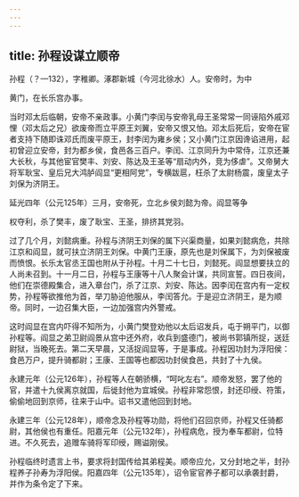 ```yaml
---
---
---
```

title: 孙程设谋立顺帝
---



孙程（？—132），字稚卿。涿郡新城（今河北徐水）人。安帝时，为中

黄门，在长乐宫办事。

当时邓太后临朝，安帝不亲政事。小黄门李闰与安帝乳母王圣常常一同诬陷外戚邓悝（邓太后之兄）欲废帝而立平原王刘翼，安帝又恨又怕。邓太后死后，安帝在宦者支持下随即诛邓氏而废平原王，封李闰为雍乡侯；又小黄门江京因谗谄进用，起初曾迎立安帝，封为都乡侯，食邑各三百户。李闰、江京同升为中常侍，江京还兼大长秋，与其他宦官樊丰、刘安、陈达及王圣等“扇动内外，竞为侈虐”。又帝舅大将军耿宝、皇后兄大鸿胪阎显“更相阿党”，专横跋扈，枉杀了太尉杨震，废皇太子刘保为济阴王。

延光四年（公元125年）三月，安帝死，立北乡侯刘懿为帝。阎显等争

权夺利，杀了樊丰，废了耿宝、王圣，排挤其党羽。

过了几个月，刘懿病重。孙程与济阴王刘保的属下兴渠商量，如果刘懿病危，共除江京和阎显，就可扶立济阴王刘保。中黄门王康，原先也是刘保属下，为刘保被废而愤恨。长乐太官丞王国也附从于孙程。十月二十七日，刘懿死。阎显想要扶立的人尚未召到。十一月二日，孙程与王康等十八人聚会计谋，共同宣誓。四日夜间，他们在崇德殿集合，进入章台门，杀了江京、刘安、陈达。因李闰在宫内有一定权势，孙程等欲推他为首，举刀胁迫他服从，李闰答允。于是迎立济阴王，是为顺帝。同时，一边召集大臣，一边加强宫内外警戒。

这时阎显在宫内吓得不知所为，小黄门樊登劝他以太后诏发兵，屯于朔平门，以御孙程等。阎显之弟卫尉阎景从宫中还外府，收兵到盛德门，被尚书郭镇所捉，送廷尉狱，当晚死去。第二天早晨，又活捉阎显等，于是事成。孙程因功封为浮阳侯：食邑万户，提升骑都尉；王康、王国等也都因功封侯食邑，共封了十九侯。

永建元年（公元126年），孙程等人在朝骄横，“呵叱左右”。顺帝发怒，罢了他的官，并遣十九侯离京就国，后徙封他为宜城侯。孙程非常怨恨，封还印绶、符策，偷偷地回到京师，往来于山中。诏书又遣他回到封地。

永建三年（公元128年），顺帝念及孙程等功勋，将他们召回京师，孙程又任骑都尉，其他侯也有重任。阳嘉元年（公元132年），孙程病危，授为奉车都尉，位特进。不久死去，追赠车骑将军印绶，赐谥刚侯。

孙程临终时遗言上书，要求将封国传给其弟程美。顺帝应允，又分封地之半，封孙程养子孙寿为浮阳侯。阳嘉四年（公元135年），诏令宦官养子都可以承袭封爵，并作为条令定了下来。